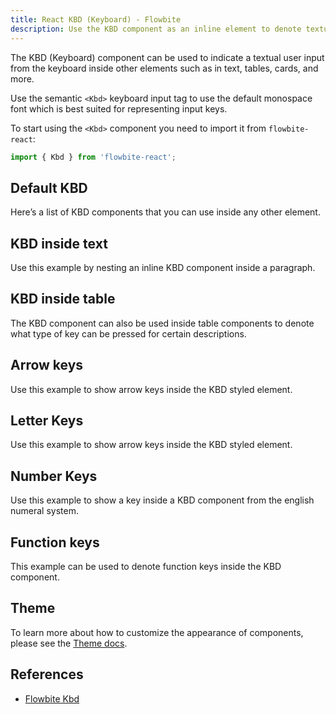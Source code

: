 ```yaml
---
title: React KBD (Keyboard) - Flowbite
description: Use the KBD component as an inline element to denote textual user input from the keyboard inside paragraphs, tables, and other components
---
```


The KBD (Keyboard) component can be used to indicate a textual user input from the keyboard inside other elements such as in text, tables, cards, and more.

Use the semantic `<Kbd>` keyboard input tag to use the default monospace font which is best suited for representing input keys.

To start using the `<Kbd>` component you need to import it from `flowbite-react`:

```jsx
import { Kbd } from 'flowbite-react';
```

## Default KBD

Here’s a list of KBD components that you can use inside any other element.

<Example name="kbd.root" />

## KBD inside text

Use this example by nesting an inline KBD component inside a paragraph.

<Example name="kbd.insideText" />

## KBD inside table

The KBD component can also be used inside table components to denote what type of key can be pressed for certain descriptions.

<Example name="kbd.insideTable" />

## Arrow keys

Use this example to show arrow keys inside the KBD styled element.

<Example name="kbd.arrowKeys" />

## Letter Keys

Use this example to show arrow keys inside the KBD styled element.

<Example name="kbd.letterKeys" />

## Number Keys

Use this example to show a key inside a KBD component from the english numeral system.

<Example name="kbd.numberKeys" />

## Function keys

This example can be used to denote function keys inside the KBD component.

<Example name="kbd.functionKeys" />

## Theme

To learn more about how to customize the appearance of components, please see the [Theme docs](/docs/customize/theme).

<Theme name="kbd" />

## References

- [Flowbite Kbd](https://flowbite.com/docs/components/kbd/)
